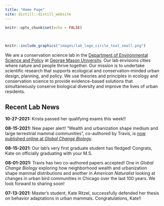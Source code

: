 ```yaml
---
title: "Home Page"
site: distill::distill_website
---
```


```r
knitr::opts_chunk$set(echo = FALSE)
```

<style>
d-title, d-byline {
  display: none
}
</style>

<br>

```r
knitr::include_graphics("images/lab_logo_circle_teal_small.png")
```

We are a conservation science lab in the [Department of Environmental Science and Policy](https://science.gmu.edu/academics/departments-units/environmental-science-policy) at [George Mason University](https://www2.gmu.edu/). Our lab envisions cities where nature and people thrive together. Our mission is to undertake scientific research that supports ecological and conservation-minded urban design, planning, and policy. We use theories and principles in ecology and conservation science to provide evidence-based solutions that simultaneously conserve biological diversity and improve the lives of urban residents.

<h2>Recent Lab News</h2>

**10-27-2021:** Krista passed her qualifying exams this week!!

**08-15-2021:** New paper alert! "Wealth and urbanization shape medium and large terrestrial mammal communities", co-authored by Travis, is [now published online at *Global Change Biology*](https://onlinelibrary.wiley.com/doi/full/10.1111/gcb.15800).

**08-15-2021**: Our lab's very first graduate student has fledged! Congrats, Kate on officially graduating with your M.S.

**08-01-2021:** Travis has two co-authored papers accepted! One in *Global Change Biology* exploring how neighborhood wealth and urbanization shape mammal distributions and another in *American Naturalist* looking at changes in urban bird communities in Chicago over the last 100 years. We look forward to sharing soon!

**07-13-2021:** Master's student, Kate Ritzel, successfully defended her thesis on behavior adaptations in urban mammals. Congratulations, Kate!!

